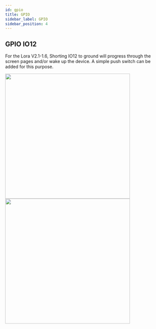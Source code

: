 ```yaml
---
id: gpio
title: GPIO
sidebar_label: GPIO
sidebar_position: 4
---
```


## GPIO IO12

For the Lora V2.1-1.6, Shorting IO12 to ground will progress through the screen pages and/or wake up the device. A simple push switch can be added for this purpose.

<img src="/img/hardware/lora32-v2-1.6-button.jpg" width="400" align="left"/>

<img src="/img/hardware/lora32-v2-1.6-button-example.jpg" width="400" align="left"/>
